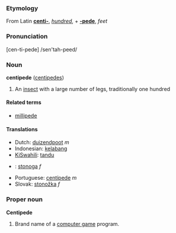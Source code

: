 ===Etymology===
From Latin '''[[centi-]]''', ''[[hundred]]'', + '''[[-pede]]''', ''feet''

===Pronunciation===
[cen-ti-pede] /sen'tah-peed/

===Noun===
'''centipede''' ([[centipedes]])

#An [[insect]] with a large number of legs, traditionally one hundred

====Related terms====
*[[millipede]]

====Translations====
*Dutch: [[duizendpoot]] ''m''
*Indonesian: [[kelabang]]
*[[KiSwahili]]: [[tandu]]
*{{pl}}: [[stonoga]] ''f''
*Portuguese: [[centípede]] ''m''
*Slovak: [[stonožka#Slovak|stonožka]] ''f''

=== Proper noun ===
'''Centipede'''

#Brand name of a [[computer game]] program.
